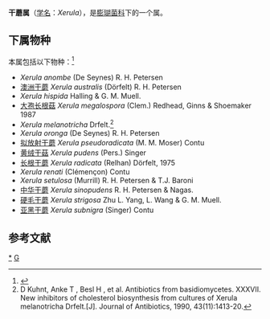 {{Automatic Taxobox
| taxon = Xerula
| authority = Maire
| image = Braunhaariger Wurzelrübling Xerula pudens.jpg
| image_caption = Xerula pudens
| type species = Xerula longipes
| type species authority = (P. Kumm.) Maire
| synonyms = ''Xerula'' Singer
}}

'''干蘑属'''（[[学名|学名]]：''Xerula''），是[[膨瑚菌科|膨瑚菌科]]下的一个属。

==下属物种==
本属包括以下物种：<ref>{{cite web |title=Xerula Maire |url=https://www.gbif.org/species/2536794 |website=GBIF |access-date=2022-05-13 |archive-date=2021-12-24 |archive-url=https://web.archive.org/web/20211224181133/https://www.gbif.org/species/2536794 }}</ref>
* ''Xerula anombe'' (De Seynes) R. H. Petersen
* [[澳洲干蘑|澳洲干蘑]] ''Xerula australis'' (Dörfelt) R. H. Petersen
* ''Xerula hispida'' Halling & G. M. Muell.
* [[大孢长根菇|大孢长根菇]] ''Xerula megalospora'' (Clem.) Redhead, Ginns & Shoemaker 1987
* ''Xerula melanotricha'' Drfelt.<ref>D  Kuhnt,  Anke T ,  Besl H , et al. Antibiotics from basidiomycetes. XXXVII. New inhibitors of cholesterol biosynthesis from cultures of Xerula melanotricha Drfelt.[J]. Journal of Antibiotics, 1990, 43(11):1413-20.</ref>
* ''Xerula oronga'' (De Seynes) R. H. Petersen
* [[拟放射干蘑|拟放射干蘑]] ''Xerula pseudoradicata'' (M. M. Moser) Contu
* [[黄绒干菇|黄绒干菇]] ''Xerula pudens'' (Pers.) Singer
* [[长根干蘑|长根干蘑]] ''Xerula radicata'' (Relhan) Dörfelt, 1975
* ''Xerula renati'' (Clémençon) Contu
* ''Xerula setulosa'' (Murrill) R. H. Petersen & T.J. Baroni
* [[中华干蘑|中华干蘑]] ''Xerula sinopudens'' R. H. Petersen & Nagas.
* [[硬毛干蘑|硬毛干蘑]] ''Xerula strigosa'' Zhu L. Yang, L. Wang & G. M. Muell.
* [[亚黑干蘑|亚黑干蘑]] ''Xerula subnigra'' (Singer) Contu

==参考文献==
{{reflist}}

{{taxonbar}}
[[Category:_干蘑属|*]]
[[Category:_膨瑚菌科|G]]